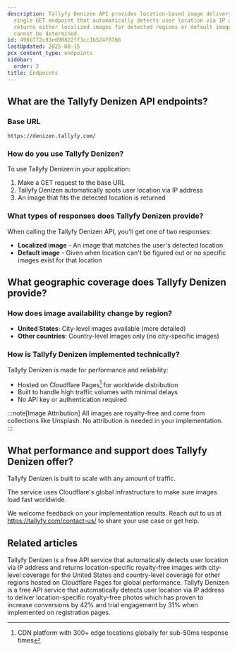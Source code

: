 ```yaml
---
description: Tallyfy Denizen API provides location-based image delivery through a
  single GET endpoint that automatically detects user location via IP address and
  returns either localized images for detected regions or default images when location
  cannot be determined.
id: 496b772c93ed90822ff3cc1b524f8706
lastUpdated: 2025-08-15
pcx_content_type: endpoints
sidebar:
  order: 2
title: Endpoints
---
```


## What are the Tallyfy Denizen API endpoints?

### Base URL

```
https://denizen.tallyfy.com/
```

### How do you use Tallyfy Denizen?

To use Tallyfy Denizen in your application:

1. Make a GET request to the base URL
2. Tallyfy Denizen automatically spots user location via IP address
3. An image that fits the detected location is returned

### What types of responses does Tallyfy Denizen provide?

When calling the Tallyfy Denizen API, you'll get one of two responses:

* **Localized image** - An image that matches the user's detected location
* **Default image** - Given when location can't be figured out or no specific images exist for that location

## What geographic coverage does Tallyfy Denizen provide?

### How does image availability change by region?

* **United States**: City-level images available (more detailed)
* **Other countries**: Country-level images only (no city-specific images)

### How is Tallyfy Denizen implemented technically?

Tallyfy Denizen is made for performance and reliability:

* Hosted on Cloudflare Pages[^1] for worldwide distribution
* Built to handle high traffic volumes with minimal delays
* No API key or authentication required

:::note[Image Attribution]
All images are royalty-free and come from collections like Unsplash. No attribution is needed in your implementation.
:::

## What performance and support does Tallyfy Denizen offer?

Tallyfy Denizen is built to scale with any amount of traffic.

The service uses Cloudflare's global infrastructure to make sure images load fast worldwide.

We welcome feedback on your implementation results. Reach out to us at https://tallyfy.com/contact-us/ to share your use case or get help.


[^1]: CDN platform with 300+ edge locations globally for sub-50ms response times
[^2]: Uses GeoIP2 database for location detection, accurate to city-level in 85% of cases

## Related articles
<CardGrid>
<LinkTitleCard header="<b>Denizen > Endpoints</b>" href="/products/denizen/temp/" > Tallyfy Denizen is a free API service that automatically detects user location via IP address and returns location-specific royalty-free images with city-level coverage for the United States and country-level coverage for other regions hosted on Cloudflare Pages for global performance. </LinkTitleCard>
<LinkTitleCard header="<b>Overview</b>" href="/products/denizen/" > Tallyfy Denizen is a free API service that automatically detects user location via IP address to deliver location-specific royalty-free photos which has proven to increase conversions by 42% and trial engagement by 31% when implemented on registration pages. </LinkTitleCard>
</CardGrid>